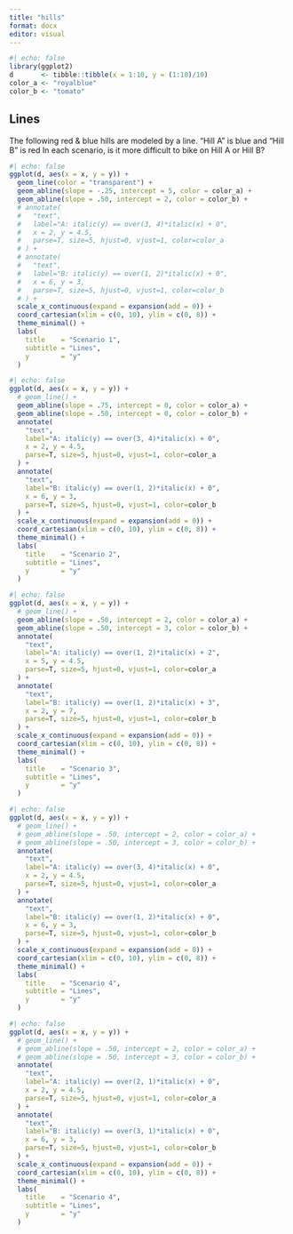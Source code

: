 ```yaml
---
title: "hills"
format: docx
editor: visual
---
```


```r
#| echo: false
library(ggplot2)
d       <- tibble::tibble(x = 1:10, y = (1:10)/10)
color_a <- "royalblue"
color_b <- "tomato"
```

## Lines

The following red & blue hills are modeled by a line.  "Hill A" is blue and "Hill B" is red  In each scenario, is it more difficult to bike on Hill A or Hill B?

```r
#| echo: false
ggplot(d, aes(x = x, y = y)) +
  geom_line(color = "transparent") +
  geom_abline(slope = -.25, intercept = 5, color = color_a) +
  geom_abline(slope = .50, intercept = 2, color = color_b) +
  # annotate(
  #   "text", 
  #   label="A: italic(y) == over(3, 4)*italic(x) + 0", 
  #   x = 2, y = 4.5, 
  #   parse=T, size=5, hjust=0, vjust=1, color=color_a
  # ) +
  # annotate(
  #   "text", 
  #   label="B: italic(y) == over(1, 2)*italic(x) + 0", 
  #   x = 6, y = 3, 
  #   parse=T, size=5, hjust=0, vjust=1, color=color_b
  # ) +
  scale_x_continuous(expand = expansion(add = 0)) +
  coord_cartesian(xlim = c(0, 10), ylim = c(0, 8)) +
  theme_minimal() +
  labs(
    title    = "Scenario 1", 
    subtitle = "Lines", 
    y        = "y"
  )
```

```r
#| echo: false
ggplot(d, aes(x = x, y = y)) +
  # geom_line() +
  geom_abline(slope = .75, intercept = 0, color = color_a) +
  geom_abline(slope = .50, intercept = 0, color = color_b) +
  annotate(
    "text", 
    label="A: italic(y) == over(3, 4)*italic(x) + 0", 
    x = 2, y = 4.5, 
    parse=T, size=5, hjust=0, vjust=1, color=color_a
  ) +
  annotate(
    "text", 
    label="B: italic(y) == over(1, 2)*italic(x) + 0", 
    x = 6, y = 3, 
    parse=T, size=5, hjust=0, vjust=1, color=color_b
  ) +
  scale_x_continuous(expand = expansion(add = 0)) +
  coord_cartesian(xlim = c(0, 10), ylim = c(0, 8)) +
  theme_minimal() +
  labs(
    title    = "Scenario 2", 
    subtitle = "Lines", 
    y        = "y"
  )
```

```r
#| echo: false
ggplot(d, aes(x = x, y = y)) +
  # geom_line() +
  geom_abline(slope = .50, intercept = 2, color = color_a) +
  geom_abline(slope = .50, intercept = 3, color = color_b) +
  annotate(
    "text", 
    label="A: italic(y) == over(1, 2)*italic(x) + 2", 
    x = 5, y = 4.5, 
    parse=T, size=5, hjust=0, vjust=1, color=color_a
  ) +
  annotate(
    "text", 
    label="B: italic(y) == over(1, 2)*italic(x) + 3", 
    x = 2, y = 7, 
    parse=T, size=5, hjust=0, vjust=1, color=color_b
  ) +
  scale_x_continuous(expand = expansion(add = 0)) +
  coord_cartesian(xlim = c(0, 10), ylim = c(0, 8)) +
  theme_minimal() +
  labs(
    title    = "Scenario 3", 
    subtitle = "Lines", 
    y        = "y"
  )
```

```r
#| echo: false
ggplot(d, aes(x = x, y = y)) +
  # geom_line() +
  # geom_abline(slope = .50, intercept = 2, color = color_a) +
  # geom_abline(slope = .50, intercept = 3, color = color_b) +
  annotate(
    "text", 
    label="A: italic(y) == over(3, 4)*italic(x) + 0", 
    x = 2, y = 4.5, 
    parse=T, size=5, hjust=0, vjust=1, color=color_a
  ) +
  annotate(
    "text", 
    label="B: italic(y) == over(1, 2)*italic(x) + 0", 
    x = 6, y = 3, 
    parse=T, size=5, hjust=0, vjust=1, color=color_b
  ) +
  scale_x_continuous(expand = expansion(add = 0)) +
  coord_cartesian(xlim = c(0, 10), ylim = c(0, 8)) +
  theme_minimal() +
  labs(
    title    = "Scenario 4", 
    subtitle = "Lines", 
    y        = "y"
  )
```
```r
#| echo: false
ggplot(d, aes(x = x, y = y)) +
  # geom_line() +
  # geom_abline(slope = .50, intercept = 2, color = color_a) +
  # geom_abline(slope = .50, intercept = 3, color = color_b) +
  annotate(
    "text", 
    label="A: italic(y) == over(2, 1)*italic(x) + 0", 
    x = 2, y = 4.5, 
    parse=T, size=5, hjust=0, vjust=1, color=color_a
  ) +
  annotate(
    "text", 
    label="B: italic(y) == over(3, 1)*italic(x) + 0", 
    x = 6, y = 3, 
    parse=T, size=5, hjust=0, vjust=1, color=color_b
  ) +
  scale_x_continuous(expand = expansion(add = 0)) +
  coord_cartesian(xlim = c(0, 10), ylim = c(0, 8)) +
  theme_minimal() +
  labs(
    title    = "Scenario 4", 
    subtitle = "Lines", 
    y        = "y"
  )
```
